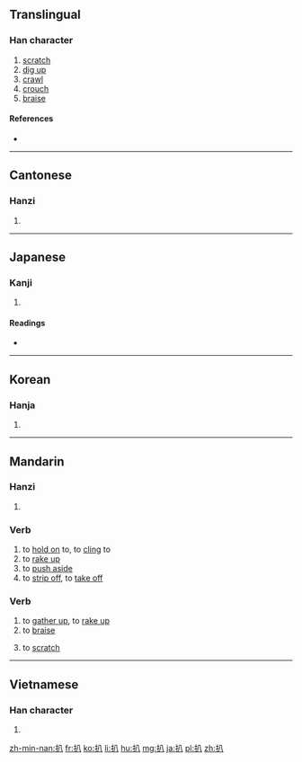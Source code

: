 ==Translingual==

===Han character===
{{Han char|rn=64|rad=手|as=02|sn=5|four=5800<sub>0</sub>|canj=手金 (QC)|ids=⿰[[扌]][[八]]}}

# [[scratch]]
# [[dig up]]
# [[crawl]]
# [[crouch]]
# [[braise]]

====References====
* {{Han ref|kx=0417.110|dkj=11780|dj=0763.120|hdz=31827.030|uh=6252|ud=25170|bh=A5B6|bd=42422}}

----

==Cantonese==

===Hanzi===
{{yue-hanzi|jyut=[[paa1]], [[paa4]]|y=pa1, pa4}}

# {{defn|lang=yue|sort=手02}}

----

==Japanese==

===Kanji===
{{ja-kanji|grade=|rs=手02}}

# {{defn|lang=ja|sort=手02}}

====Readings====
* {{ja-readings|on=[[はい]] (hai), [[はつ]] (hatsu), [[はち]] (hachi)|kun=[[ぬく]] (nuku), [[さばく]] (sabaku)}}

----

==Korean==

===Hanja===
{{ko-hanja|hangeul=배|eumhun=|rv=bae|mr=pae|y=pay}}

# {{defn|lang=ko|sort=手02}}

----

==Mandarin==
{{zh-hanzi-box|[[扒]]}}

===Hanzi===
{{cmn-hanzi|pin=[[bā]] ([[ba1]]), [[pá]] ([[pa2]])|wg=pa<sup>1</sup>, p'a<sup>2</sup>}}

# {{defn|lang=cmn|sort=手02}}

===Verb===
{{cmn-verb|ts|pin=bā|pint=ba1}}

# to [[hold on]] to, to [[cling]] to
# to [[rake up]]
# to [[push aside]]
# to [[strip off]], to [[take off]]

===Verb===
{{cmn-verb|ts|pin=pá|pint=pa2}}

# to [[gather up]], to [[rake up]]
# to [[braise]]
# {{context|regional|lang=cmn}} to [[scratch]]

----

==Vietnamese==

===Han character===
{{vi-hantu|[[bắt]], [[bái]], [[bát]], [[bớt]], [[bít]], [[vát]], [[xẹp]]|rs=手02}}

# {{defn|lang=vi|sort=手02}}

[[zh-min-nan:扒]]
[[fr:扒]]
[[ko:扒]]
[[li:扒]]
[[hu:扒]]
[[mg:扒]]
[[ja:扒]]
[[pl:扒]]
[[zh:扒]]